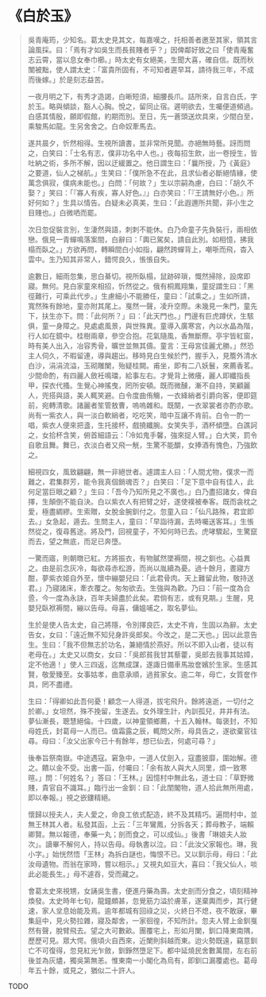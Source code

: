 # 《白於玉》

> 吳青庵筠，少知名。葛太史見其文，每嘉嘆之，托相善者邀至其家，領其言論風採。曰：「焉有才如吳生而長貧賤者乎？」因俾鄰好致之曰「使青庵奮志云霄，當以息女奉巾櫛。」時太史有女絕美，生聞大喜，確自信。既而秋闈被黜，使人謂太史：「富貴所固有，不可知者遲早耳，請待我三年，不成而後嫁。」於是刻志益苦。
>
> 一夜月明之下，有秀才造謁，白晰短須，細腰長爪。詰所來，自言白氏，字於玉。略與傾談，豁人心胸。悅之，留同止宿。遲明欲去，生囑便道頻過。白感其情殷，願即假館，約期而別。至日，先一蒼頭送炊具來，少間白至，乘駿馬如龍。生另舍舍之。白命奴牽馬去。
>
> 遂共晨夕，忻然相得。生視所讀書，並非常所見聞。亦絕無時藝。訝而問之，白笑曰：「士名有志，僕非功名中人也。」夜每招生飲，出一卷授生，皆吐納之術，多所不解，因以迂緩置之。他日謂生曰：「曩所授，乃《黃庭》之要道，仙人之梯航。」生笑曰：「僕所急不在此，且求仙者必斷絕情緣，使萬念俱寂，僕病未能也。」白問：「何故？」生以宗嗣為慮，白曰：「胡久不娶？」笑曰：「『寡人有疾，寡人好色。』」白亦笑曰：「『王請無好小色。』所好何如？」生具以情告。白疑未必真美，生曰：「此遐邇所共聞，非小生之目賤也。」白微哂而罷。
>
> 次日忽促裝言別，生淒然與語，刺刺不能休。白乃命童子先負裝行，兩相依戀。俄見一青蟬鳴落案間，白辭曰：「輿已駕矣，請自此別。如相憶，拂我榻而臥之。」方欲再問，轉瞬間白小如指，翩然跨蟬背上，嘲哳而飛，杳入雲中。生乃知其非常人，錯愕良久，悵悵自失。
>
> 逾數日，細雨忽集，思白綦切。視所臥榻，鼠跡碎瑣，慨然掃除，設席即寢。無何。見白家童來相招，忻然從之。俄有桐鳳翔集，童捉謂生曰：「黑徑難行，可乘此代步。」生慮細小不能勝任，童曰：「試乘之。」生如所請，寬然殊有餘地，童亦附其尾上。戛然一聲，凌升空際。未幾見一朱門，童先下，扶生亦下。問：「此何所？」曰：「此天門也。」門邊有巨虎蹲伏，生駭俱，童一身障之。見處處風景，與世殊異。童導入廣寒宮，內以水晶為階，行人如在鏡中。桂樹兩章，參空合抱。花氣隨風，香無斷際。亭宇皆紅窗，時有美人出入，冶容秀骨，曠世並無其儔。童言：王母宮佳麗尤勝。」然恐主人伺久，不暇留連，導與趨出。移時見白生候於門，握手入，見簷外清水白沙，涓涓流溢，玉砌雕闌，殆疑桂闕。甫坐，即有二八妖鬟，來薦香茗。少間命酌，有四麗人斂衽鳴璫，給事左右。才覺背上微癢，麗人即纖指長甲，探衣代搔。生覺心神搖曳，罔所安頓。既而微醺，漸不自持，笑顧麗人，兜搭與語，美人輒笑避。白令度曲侑觴，一衣絳綃者引爵向客，便即筵前，宛轉清歌。諸麗者笙管敖曹，嗚嗚雜和。既闋，一衣翠裳者亦酌亦歌。尚有一紫衣人，與一淡白軟綃者，吃吃笑，暗中互讓不肯前。白令一酌一唱，紫衣人便來把盞，生托接杯，戲撓纖腕。女笑失手，酒杯傾墮。白譙訶之，女拾杯含笑，俯首細語云：「冷如鬼手馨，強來捉人臂。」白大笑，罰令自歌且舞。舞已，衣淡白者又飛一觥，生驚不能釂，女捧酒有愧色，乃強飲之。
>
> 細視四女，風致翩翩，無一非絕世者。遽謂主人曰：「人間尤物，僕求一而難之，君集群芳，能令我真個銷魂否？」白笑曰：「足下意中自有佳人，此何足當巨眼之顧？」生曰：「吾今乃知所見之不廣也。」白乃盡招諸女，俾自擇，生顛倒不能自決。白以紫衣人有把臂之好，遂使襆被奉客。既而衾枕之愛，極盡綢繆。生索贈，女脫金腕釧付之。忽童入曰：「仙凡路殊，君宜即去。」女急起，遁去。生問主人，童曰：「早詣待漏，去時囑送客耳。」生悵然從之，復尋舊途。將及門，回視童子，不知何時已去。虎哮驟起，生驚竄而去，望之無底，而足已奔墮。
>
> 一驚而寤，則朝暾已紅。方將振衣，有物膩然墜褥間，視之釧也。心益異之。由是前念灰冷，每欲尋赤松游，而尚以胤續為憂。過十餘月，晝寢方酣，夢紫衣姬自外至，懷中繃嬰兒曰：「此君骨肉。天上難留此物，敬持送君。」乃寢諸床，牽衣覆之。匆匆欲去。生強與為歡。乃曰：「前一度為合巹，今一度為永訣，百年夫婦盡於此矣。君倘有志，或有見期。」生醒，見嬰兒臥袱褥間，繃以告母。母喜，傭媼哺之，取名夢仙。
>
> 生於是使人告太史，自己將隱，令別擇良匹，太史不肯，生固以為辭。太史告女，女曰：「遠近無不知兒身許吳郎矣。今改之，是二天也。」因以此意告生。生曰：「我不但無志於功名，兼絕情於燕好。所以不即入山者，徒以有老母在。」太史又以商女，女曰：「吳郎貧我甘其藜藿，吳郎去我事其姑嫜，定不他適！」使人三四返，迄無成謀，遂諏日備車馬妝奩嬪於生家。生感其賢，敬愛臻至。女事姑孝，曲意承順，過貧家女。逾二年，母亡，女質奩作具，罔不盡禮。
>
> 生曰：「得卿如此吾何憂！顧念一人得道，拔宅飛升。餘將遠逝，一切付之於卿。」女坦然，殊不挽留，生遂去。女外理生計，內訓孤兒，井井有法。夢仙漸長，聰慧絕倫。十四歲，以神童領鄉薦，十五入翰林。每褒封，不知母姓氏，封葛母一人而已。值霜露之辰，輒問父所，母具告之，遂欲棄官往尋。母曰：「汝父出家今已十有餘年，想已仙去，何處可尋？」
>
> 後奉旨祭南嶽。中途遇寇。窘急中，一道人仗劍入，寇盡披靡，圍始解。德之。饋以金不受。出書一函，付囑曰：「余有故人與大人同里，煩一致寒暄。」問：「何姓名？」答曰：「王林。」因憶村中無此名，道士曰：「草野微賤，貴官自不識耳。」臨行出一金釧：曰：「此閨閣物，道人拾此無所用處，即以奉報。」視之嵌鏤精絕。
>
> 懷歸以授夫人，夫人愛之，命良工依式配造，終不及其精巧。遍問村中，並無王林其人者。私發其函，上云：「三年鸞鳳，分拆各天；葬母教子，端賴卿賢。無以報德，奉藥一丸；剖而食之，可以成仙。」後書「琳娘夫人妝次」。讀畢不解何人，持以告母。母執書以泣。曰：「此汝父家報也。琳，我小字。」始恍然悟「王林」為拆白謎也，悔恨不已。又以釧示母，母曰：「此汝母遺物。而翁在家時，嘗以相示。」又視丸如豆大，喜曰：「我父仙人，啖此必能長生。」母不遽吞，受而藏之。
>
> 會葛太史來視甥，女誦吳生書，便進丹藥為壽。太史剖而分食之，頃刻精神煥發。太史時年七旬，龍鐘頗甚，忽覺筋力溢於膚革，遂棄輿而步，其行健速，家人坌息始能及焉。逾年都城有回祿之災，火終日不熄，夜不敢寐，畢集庭中，見火勢拉雜，寢及鄰舍，一家徊徨，不知所計。忽夫人臂上金釧戛然有聲，脫臂飛去。望之大可數畝。團覆宅上，形如月闌，釧口降東南隅，歷歷可見。眾大愕。俄頃火自西來，近闌則斜越而東。迨火勢既遠，竊意釧亡不可復得，忽見紅光乍斂，釧錚然墮足下。都中延燒民舍數萬間，左右前後並為灰燼，獨吳第無恙。惟東南一小閣化為烏有，即釧口漏覆處也。葛母年五十餘，或見之，猶似二十許人。

TODO
